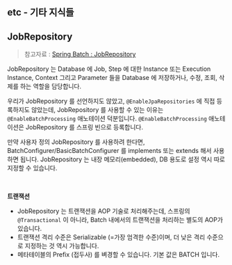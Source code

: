 ## etc - 기타 지식들

## JobRepository

>  참고자료 : [Spring Batch : JobRepository](https://ojt90902.tistory.com/775?category=959720)

JobRepository 는 Database 에 Job, Step 에 대한 Instance 또는 Execution Instance, Context 그리고 Parameter 들을 Database 에 저장하거나, 수정, 조회, 삭제를 하는 역할을 담당합니다.<br/>

우리가 JobRepository 를 선언하지도 않았고, `@EnableJpaRepositories` 에 직접 등록하지도 않았는데, JobRepository 를 사용할 수 있는 이유는 `@EnableBatchProcessing` 애노테이션 덕분입니다. `@EnableBatchProcessing` 애노테이션은 JobRepository 를 스프링 빈으로 등록합니다.<br/>

만약 사용자 정의 JobRepository 를 사용하려 한다면, BatchConfigurer/BasicBatchConfigurer 를 implements 또는 extends 해서 사용하면 됩니다. JobRepository 는 내장 메모리(embedded), DB 용도로 설정 역시 따로 지정할 수 있습니다.<br/>

<br/>



**트랜잭션**<br/>

- JobRepository 는 트랜잭션을 AOP 기술로 처리해주는데, 스프링의 `@Transactional` 이 아니라, Batch 내에서의 트랜잭션을 처리하는 별도의 AOP가 있습니다.
- 트랜잭션 격리 수준은 Serializable (=가장 엄격한 수준)이며, 더 낮은 격리 수준으로 지정하는 것 역시 가능합니다.
- 메타테이블의 Prefix (접두사) 를 벼경할 수 있습니다. 기본 값은 BATCH 입니다.



<br/>

